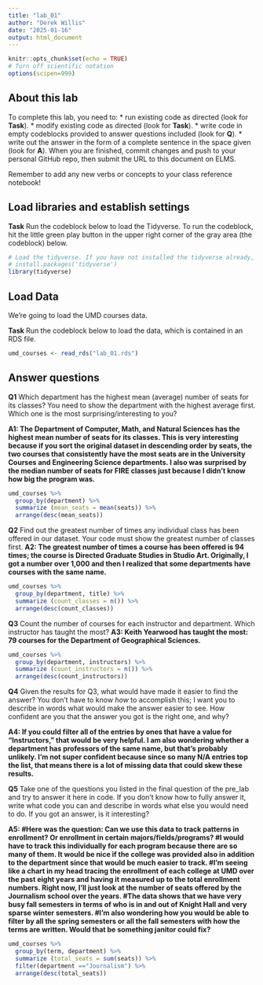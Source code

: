 ```yaml
---
title: "lab_01"
author: "Derek Willis"
date: "2025-01-16"
output: html_document
---
```


```r
knitr::opts_chunk$set(echo = TRUE)
# Turn off scientific notation
options(scipen=999)
```

## About this lab

To complete this lab, you need to: \* run existing code as directed (look for **Task**). \* modify existing code as directed (look for **Task**). \* write code in empty codeblocks provided to answer questions included (look for **Q**). \* write out the answer in the form of a complete sentence in the space given (look for **A**). When you are finished, commit changes and push to your personal GitHub repo, then submit the URL to this document on ELMS.

Remember to add any new verbs or concepts to your class reference notebook!

## Load libraries and establish settings

**Task** Run the codeblock below to load the Tidyverse. To run the codeblock, hit the little green play button in the upper right corner of the gray area (the codeblock) below.

```r
# Load the tidyverse. If you have not installed the tidyverse already, remove the # from the next line and run it first.  
# install.packages('tidyverse')
library(tidyverse)
```

## Load Data

We're going to load the UMD courses data.

**Task** Run the codeblock below to load the data, which is contained in an RDS file.

```r
umd_courses <- read_rds("lab_01.rds")
```

## Answer questions

**Q1** Which department has the highest mean (average) number of seats for its classes? You need to show the department with the highest average first. Which one is the most surprising/interesting to you? 

**A1: The Department of Computer, Math, and Natural Sciences has the highest mean number of seats for its classes. This is very interesting because if you sort the original dataset in descending order by seats, the two courses that consistently have the most seats are in the University Courses and Engineering Science departments. I also was surprised by the median number of seats for FIRE classes just because I didn't know how big the program was.**

```r
umd_courses %>% 
  group_by(department) %>% 
  summarize (mean_seats = mean(seats)) %>%
  arrange(desc(mean_seats))             
```

**Q2** Find out the greatest number of times any individual class has been offered in our dataset. Your code must show the greatest number of classes first.
**A2: The greatest number of times a course has been offered is 94 times; the course is Directed Graduate Studies in Studio Art. Originally, I got a number over 1,000 and then I realized that some departments have courses with the same name.**

```r
umd_courses %>% 
  group_by(department, title) %>% 
  summarize (count_classes = n()) %>% 
  arrange(desc(count_classes)) 
```

**Q3** Count the number of courses for each instructor and department. Which instructor has taught the most?
**A3: Keith Yearwood has taught the most: 79 courses for the Department of Geographical Sciences.**

```r
umd_courses %>% 
  group_by(department, instructors) %>% 
  summarize (count_instructors = n()) %>% 
  arrange(desc(count_instructors)) 
```

**Q4** Given the results for Q3, what would have made it easier to find the answer? You don't have to know *how* to accomplish this; I want you to describe in words what would make the answer easier to see. How confident are you that the answer you got is the right one, and why? 

**A4: If you could filter all of the entries by ones that have a value for "Instructors," that would be very helpful. I am also wondering whether a department has professors of the same name, but that's probably unlikely. I'm not super confident because since so many N/A entries top the list, that means there is a lot of missing data that could skew these results.**

**Q5** Take one of the questions you listed in the final question of the pre_lab and try to answer it here in code. If you don't know how to fully answer it, write what code you can and describe in words what else you would need to do. If you got an answer, is it interesting? 

**A5: 
#Here was the question: Can we use this data to track patterns in enrollment? Or enrollment in certain majors/fields/programs? 
#I would have to track this individually for each program because there are so many of them. It would be nice if the college was provided also in addition to the department since that would be much easier to track. 
#I'm seeing like a chart in my head tracing the enrollment of each college at UMD over the past eight years and having it measured up to the total enrollment numbers. Right now, I'll just look at the number of seats offered by the Journalism school over the years. 
#The data shows that we have very busy fall semesters in terms of who is in and out of Knight Hall and very sparse winter semesters. 
#I'm also wondering how you would be able to filter by all the spring semesters or all the fall semesters with how the terms are written. Would that be something janitor could fix?**

```r
umd_courses %>% 
  group_by(term, department) %>% 
  summarize (total_seats = sum(seats)) %>% 
  filter(department =="Journalism") %>% 
  arrange(desc(total_seats))
```
